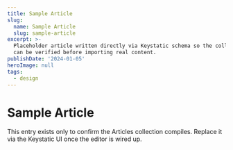 ```yaml
---
title: Sample Article
slug:
  name: Sample Article
  slug: sample-article
excerpt: >-
  Placeholder article written directly via Keystatic schema so the collection wiring
  can be verified before importing real content.
publishDate: '2024-01-05'
heroImage: null
tags:
  - design
---
```


# Sample Article

This entry exists only to confirm the Articles collection compiles. Replace it via the Keystatic UI once the editor is wired up.

